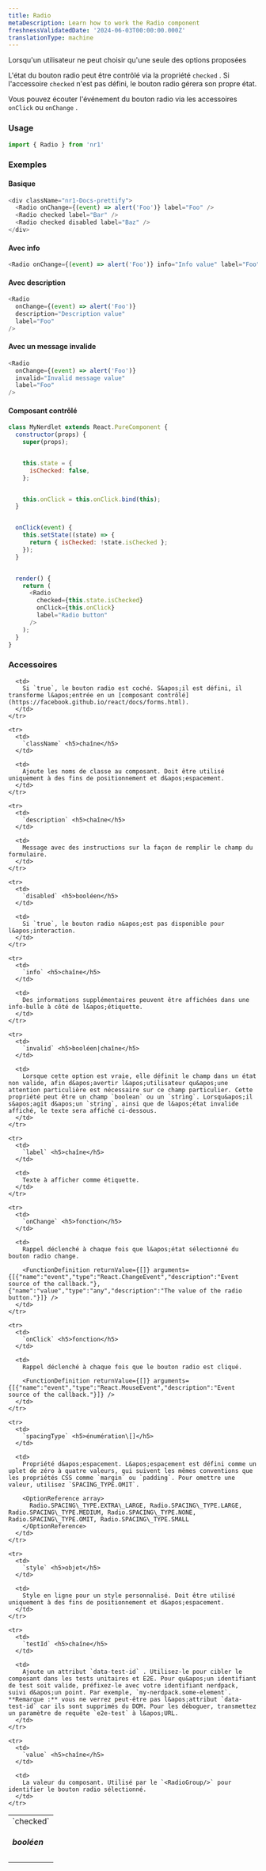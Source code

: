```yaml
---
title: Radio
metaDescription: Learn how to work the Radio component
freshnessValidatedDate: '2024-06-03T00:00:00.000Z'
translationType: machine
---
```


Lorsqu&apos;un utilisateur ne peut choisir qu&apos;une seule des options proposées

L&apos;état du bouton radio peut être contrôlé via la propriété `checked` . Si l&apos;accessoire `checked` n&apos;est pas défini, le bouton radio gérera son propre état.

Vous pouvez écouter l&apos;événement du bouton radio via les accessoires `onClick` ou `onChange` .

### Usage

```js
import { Radio } from 'nr1'
```

### Exemples

#### Basique

```js
<div className="nr1-Docs-prettify">
  <Radio onChange={(event) => alert('Foo')} label="Foo" />
  <Radio checked label="Bar" />
  <Radio checked disabled label="Baz" />
</div>
```

#### Avec info

```js
<Radio onChange={(event) => alert('Foo')} info="Info value" label="Foo" />
```

#### Avec description

```js
<Radio
  onChange={(event) => alert('Foo')}
  description="Description value"
  label="Foo"
/>
```

#### Avec un message invalide

```js
<Radio
  onChange={(event) => alert('Foo')}
  invalid="Invalid message value"
  label="Foo"
/>
```

#### Composant contrôlé

```js
class MyNerdlet extends React.PureComponent {
  constructor(props) {
    super(props);


    this.state = {
      isChecked: false,
    };


    this.onClick = this.onClick.bind(this);
  }


  onClick(event) {
    this.setState((state) => {
      return { isChecked: !state.isChecked };
    });
  }


  render() {
    return (
      <Radio
        checked={this.state.isChecked}
        onClick={this.onClick}
        label="Radio button"
      />
    );
  }
}
```

### Accessoires

<table>
  <tbody>
    <tr>
      <td>
        `checked` <h5>booléen</h5>
      </td>

      <td>
        Si `true`, le bouton radio est coché. S&apos;il est défini, il transforme l&apos;entrée en un [composant contrôlé](https://facebook.github.io/react/docs/forms.html).
      </td>
    </tr>

    <tr>
      <td>
        `className` <h5>chaîne</h5>
      </td>

      <td>
        Ajoute les noms de classe au composant. Doit être utilisé uniquement à des fins de positionnement et d&apos;espacement.
      </td>
    </tr>

    <tr>
      <td>
        `description` <h5>chaîne</h5>
      </td>

      <td>
        Message avec des instructions sur la façon de remplir le champ du formulaire.
      </td>
    </tr>

    <tr>
      <td>
        `disabled` <h5>booléen</h5>
      </td>

      <td>
        Si `true`, le bouton radio n&apos;est pas disponible pour l&apos;interaction.
      </td>
    </tr>

    <tr>
      <td>
        `info` <h5>chaîne</h5>
      </td>

      <td>
        Des informations supplémentaires peuvent être affichées dans une info-bulle à côté de l&apos;étiquette.
      </td>
    </tr>

    <tr>
      <td>
        `invalid` <h5>booléen|chaîne</h5>
      </td>

      <td>
        Lorsque cette option est vraie, elle définit le champ dans un état non valide, afin d&apos;avertir l&apos;utilisateur qu&apos;une attention particulière est nécessaire sur ce champ particulier. Cette propriété peut être un champ `boolean` ou un `string`. Lorsqu&apos;il s&apos;agit d&apos;un `string`, ainsi que de l&apos;état invalide affiché, le texte sera affiché ci-dessous.
      </td>
    </tr>

    <tr>
      <td>
        `label` <h5>chaîne</h5>
      </td>

      <td>
        Texte à afficher comme étiquette.
      </td>
    </tr>

    <tr>
      <td>
        `onChange` <h5>fonction</h5>
      </td>

      <td>
        Rappel déclenché à chaque fois que l&apos;état sélectionné du bouton radio change.

        <FunctionDefinition returnValue={[]} arguments={[{"name":"event","type":"React.ChangeEvent","description":"Event source of the callback."},{"name":"value","type":"any","description":"The value of the radio button."}]} />
      </td>
    </tr>

    <tr>
      <td>
        `onClick` <h5>fonction</h5>
      </td>

      <td>
        Rappel déclenché à chaque fois que le bouton radio est cliqué.

        <FunctionDefinition returnValue={[]} arguments={[{"name":"event","type":"React.MouseEvent","description":"Event source of the callback."}]} />
      </td>
    </tr>

    <tr>
      <td>
        `spacingType` <h5>énumération\[]</h5>
      </td>

      <td>
        Propriété d&apos;espacement. L&apos;espacement est défini comme un uplet de zéro à quatre valeurs, qui suivent les mêmes conventions que les propriétés CSS comme `margin` ou `padding`. Pour omettre une valeur, utilisez `SPACING_TYPE.OMIT`.

        <OptionReference array>
          Radio.SPACING\_TYPE.EXTRA\_LARGE, Radio.SPACING\_TYPE.LARGE, Radio.SPACING\_TYPE.MEDIUM, Radio.SPACING\_TYPE.NONE, Radio.SPACING\_TYPE.OMIT, Radio.SPACING\_TYPE.SMALL
        </OptionReference>
      </td>
    </tr>

    <tr>
      <td>
        `style` <h5>objet</h5>
      </td>

      <td>
        Style en ligne pour un style personnalisé. Doit être utilisé uniquement à des fins de positionnement et d&apos;espacement.
      </td>
    </tr>

    <tr>
      <td>
        `testId` <h5>chaîne</h5>
      </td>

      <td>
        Ajoute un attribut `data-test-id` . Utilisez-le pour cibler le composant dans les tests unitaires et E2E. Pour qu&apos;un identifiant de test soit valide, préfixez-le avec votre identifiant nerdpack, suivi d&apos;un point. Par exemple, `my-nerdpack.some-element`. **Remarque :** vous ne verrez peut-être pas l&apos;attribut `data-test-id` car ils sont supprimés du DOM. Pour les déboguer, transmettez un paramètre de requête `e2e-test` à l&apos;URL.
      </td>
    </tr>

    <tr>
      <td>
        `value` <h5>chaîne</h5>
      </td>

      <td>
        La valeur du composant. Utilisé par le `<RadioGroup/>` pour identifier le bouton radio sélectionné.
      </td>
    </tr>
  </tbody>
</table>